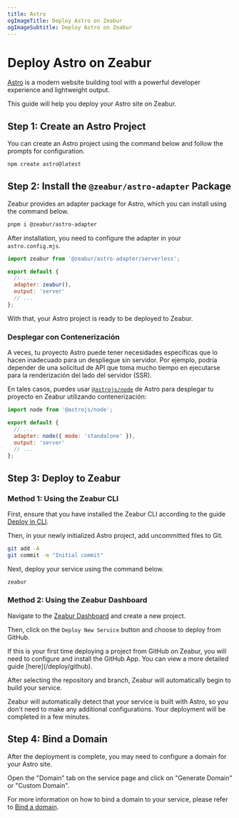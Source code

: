```yaml
---
title: Astro
ogImageTitle: Deploy Astro on Zeabur
ogImageSubtitle: Deploy Astro on Zeabur
---
```




<WorkingInProgress/>

# Deploy Astro on Zeabur

[Astro](https://astro.build/) is a modern website building tool with a powerful developer experience and lightweight output.

This guide will help you deploy your Astro site on Zeabur.

## Step 1: Create an Astro Project

You can create an Astro project using the command below and follow the prompts for configuration.

```bash
npm create astro@latest
```

## Step 2: Install the `@zeabur/astro-adapter` Package

Zeabur provides an adapter package for Astro, which you can install using the command below.

```bash
pnpm i @zeabur/astro-adapter
```

After installation, you need to configure the adapter in your `astro.config.mjs`.

```javascript
import zeabur from '@zeabur/astro-adapter/serverless';

export default {
  // ...
  adapter: zeabur(),
  output: 'server'
  // ...
};
```

With that, your Astro project is ready to be deployed to Zeabur.

### Desplegar con Contenerización

A veces, tu proyecto Astro puede tener necesidades específicas que lo hacen inadecuado para un despliegue sin servidor. Por ejemplo, podría depender de una solicitud de API que toma mucho tiempo en ejecutarse para la renderización del lado del servidor (SSR).

En tales casos, puedes usar [`@astrojs/node`](https://docs.astro.build/en/guides/integrations-guide/node/) de Astro para desplegar tu proyecto en Zeabur utilizando contenerización:

```js
import node from '@astrojs/node';

export default {
  // ...
  adapter: node({ mode: 'standalone' }),
  output: 'server'
  // ...
};
```

## Step 3: Deploy to Zeabur

### Method 1: Using the Zeabur CLI

First, ensure that you have installed the Zeabur CLI according to the guide [Deploy in CLI](../deploy/deploy-in-cli).

Then, in your newly initialized Astro project, add uncommitted files to Git.

```bash
git add -A
git commit -m "Initial commit"
```

Next, deploy your service using the command below.

```bash
zeabur
```

### Method 2: Using the Zeabur Dashboard

Navigate to the [Zeabur Dashboard](https://dash.zeabur.com) and create a new project.

Then, click on the `Deploy New Service` button and choose to deploy from GitHub.

<Callout>
    If this is your first time deploying a project from GitHub on Zeabur, you will need to configure and install the
    GitHub App.
    You can view a more detailed guide [here](/deploy/github).
</Callout>

After selecting the repository and branch, Zeabur will automatically begin to build your service.

Zeabur will automatically detect that your service is built with Astro, so you don't need to make any additional configurations. Your deployment will be completed in a few minutes.

## Step 4: Bind a Domain

After the deployment is complete, you may need to configure a domain for your Astro site.

Open the "Domain" tab on the service page and click on "Generate Domain" or "Custom Domain".

For more information on how to bind a domain to your service, please refer to [Bind a domain](/deploy/domain-binding).
